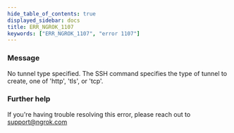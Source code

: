 ```yaml
---
hide_table_of_contents: true
displayed_sidebar: docs
title: ERR_NGROK_1107
keywords: ["ERR_NGROK_1107", "error 1107"]
---
```


### Message

No tunnel type specified. The SSH command specifies the type of tunnel to create, one of 'http', 'tls', or 'tcp'.

### Further help

If you're having trouble resolving this error, please reach out to [support@ngrok.com](mailto:support@ngrok.com?subject=Help%20with%20ERR_NGROK_1107)
